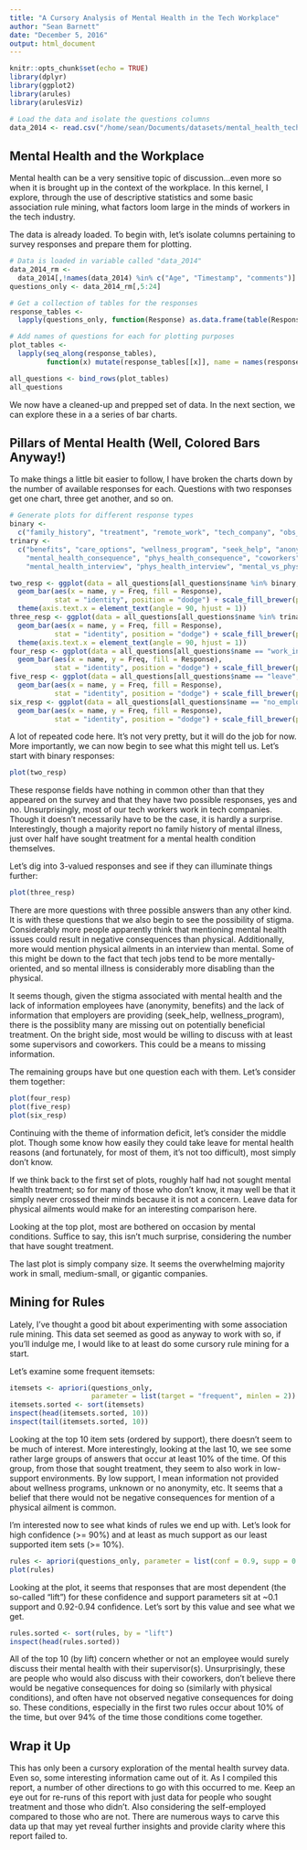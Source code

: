 ```yaml
---
title: "A Cursory Analysis of Mental Health in the Tech Workplace"
author: "Sean Barnett"
date: "December 5, 2016"
output: html_document
---
```


```r
knitr::opts_chunk$set(echo = TRUE)
library(dplyr)
library(ggplot2)
library(arules)
library(arulesViz)

# Load the data and isolate the questions columns
data_2014 <- read.csv("/home/sean/Documents/datasets/mental_health_tech/survey.csv")
```

## Mental Health and the Workplace

Mental health can be a very sensitive topic of discussion...even more so when it is brought up in the context of the workplace. In this kernel, I explore, through the use of descriptive statistics and some basic association rule mining, what factors loom large in the minds of workers in the tech industry.

The data is already loaded. To begin with, let's isolate columns pertaining to survey responses and prepare them for plotting. 

```r
# Data is loaded in variable called "data_2014"
data_2014_rm <- 
  data_2014[,!names(data_2014) %in% c("Age", "Timestamp", "comments")]
questions_only <- data_2014_rm[,5:24]

# Get a collection of tables for the responses
response_tables <- 
  lapply(questions_only, function(Response) as.data.frame(table(Response)))

# Add names of questions for each for plotting purposes
plot_tables <- 
  lapply(seq_along(response_tables), 
         function(x) mutate(response_tables[[x]], name = names(response_tables)[x]))

all_questions <- bind_rows(plot_tables)
all_questions
```

We now have a cleaned-up and prepped set of data. In the next section, we can explore these in a a series of bar charts.

## Pillars of Mental Health (Well, Colored Bars Anyway!)

To make things a little bit easier to follow, I have broken the charts down by the number of available responses for each. Questions with two responses get one chart, three get another, and so on.

```r
# Generate plots for different response types
binary <- 
  c("family_history", "treatment", "remote_work", "tech_company", "obs_consequence")
trinary <-
  c("benefits", "care_options", "wellness_program", "seek_help", "anonymity", 
    "mental_health_consequence", "phys_health_consequence", "coworkers", "supervisor", 
    "mental_health_interview", "phys_health_interview", "mental_vs_physical")

two_resp <- ggplot(data = all_questions[all_questions$name %in% binary,]) + 
  geom_bar(aes(x = name, y = Freq, fill = Response), 
           stat = "identity", position = "dodge") + scale_fill_brewer(palette = "Dark2") + 
  theme(axis.text.x = element_text(angle = 90, hjust = 1))
three_resp <- ggplot(data = all_questions[all_questions$name %in% trinary,]) + 
  geom_bar(aes(x = name, y = Freq, fill = Response), 
           stat = "identity", position = "dodge") + scale_fill_brewer(palette = "Dark2") + 
  theme(axis.text.x = element_text(angle = 90, hjust = 1))
four_resp <- ggplot(data = all_questions[all_questions$name == "work_interfere",]) + 
  geom_bar(aes(x = name, y = Freq, fill = Response), 
           stat = "identity", position = "dodge") + scale_fill_brewer(palette = "Dark2")
five_resp <- ggplot(data = all_questions[all_questions$name == "leave",]) + 
  geom_bar(aes(x = name, y = Freq, fill = Response), 
           stat = "identity", position = "dodge") + scale_fill_brewer(palette = "Dark2")
six_resp <- ggplot(data = all_questions[all_questions$name == "no_employees",]) + 
  geom_bar(aes(x = name, y = Freq, fill = Response), 
           stat = "identity", position = "dodge") + scale_fill_brewer(palette = "Dark2")
```

A lot of repeated code here. It's not very pretty, but it will do the job for now. More importantly, we can now begin to see what this might tell us. Let's start with binary responses:

```r
plot(two_resp)
```

These response fields have nothing in common other than that they appeared on the survey and that they have two possible responses, yes and no. Unsurprisingly, most of our tech workers work in tech companies. Though it doesn't necessarily have to be the case, it is hardly a surprise. Interestingly, though a majority report no family history of mental illness, just over half have sought treatment for a mental health condition themselves.

Let's dig into 3-valued responses and see if they can illuminate things further:

```r
plot(three_resp)
```

There are more questions with three possible answers than any other kind. It is with these questions that we also begin to see the possibility of stigma. Considerably more people apparently think that mentioning mental health issues could result in negative consequences than physical. Additionally, more would mention physical ailments in an interview than mental. Some of this might be down to the fact that tech jobs tend to be more mentally-oriented, and so mental illness is considerably more disabling than the physical. 

It seems though, given the stigma associated with mental health and the lack of information employees have (anonymity, benefits) and the lack of information that employers are providing (seek_help, wellness_program), there is the possiblity many are missing out on potentially beneficial treatment. On the bright side, most would be willing to discuss with at least some supervisors and coworkers. This could be a means to missing information.

The remaining groups have but one question each with them. Let's consider them together:

```r
plot(four_resp)
plot(five_resp)
plot(six_resp)
```

Continuing with the theme of information deficit, let's consider the middle plot. Though some know how easily they could take leave for mental health reasons (and fortunately, for most of them, it's not too difficult), most simply don't know.

If we think back to the first set of plots, roughly half had not sought mental health treatment; so for many of those who don't know, it may well be that it simply never crossed their minds because it is not a concern. Leave data for physical ailments would make for an interesting comparison here.

Looking at the top plot, most are bothered on occasion by mental conditions. Suffice to say, this isn't much surprise, considering the number that have sought treatment.

The last plot is simply company size. It seems the overwhelming majority work in small, medium-small, or gigantic companies.

## Mining for Rules

Lately, I've thought a good bit about experimenting with some association rule mining. This data set seemed as good as anyway to work with so, if you'll indulge me, I would like to at least do some cursory rule mining for a start.

Let's examine some frequent itemsets:

```r
itemsets <- apriori(questions_only, 
                    parameter = list(target = "frequent", minlen = 2))
itemsets.sorted <- sort(itemsets)
inspect(head(itemsets.sorted, 10))
inspect(tail(itemsets.sorted, 10))
```

Looking at the top 10 item sets (ordered by support), there doesn't seem to be much of interest. More interestingly, looking at the last 10, we see some rather large groups of answers that occur at least 10% of the time. Of this group, from those that sought treatment, they seem to also work in low-support environments. By low support, I mean information not provided about wellness programs, unknown or no anonymity, etc. It seems that a belief that there would not be negative consequences for mention of a physical ailment is common.

I'm interested now to see what kinds of rules we end up with. Let's look for high confidence (>= 90%) and at least as much support as our least supported item sets (>= 10%).

```r
rules <- apriori(questions_only, parameter = list(conf = 0.9, supp = 0.1))
plot(rules)
```

Looking at the plot, it seems that responses that are most dependent (the so-called "lift") for these confidence and support parameters sit at ~0.1 support and 0.92-0.94 confidence. Let's sort by this value and see what we get.

```r
rules.sorted <- sort(rules, by = "lift")
inspect(head(rules.sorted))
```

All of the top 10 (by lift) concern whether or not an employee would surely discuss their mental health with their supervisor(s). Unsurprisingly, these are people who would also discuss with their coworkers, don't believe there would be negative consequences for doing so (similarly with physical conditions), and often have not observed negative consequences for doing so. These conditions, especially in the first two rules occur about 10% of the time, but over 94% of the time those conditions come together.

## Wrap it Up

This has only been a cursory exploration of the mental health survey data. Even so, some interesting information came out of it. As I compiled this report, a number of other directions to go with this occurred to me. Keep an eye out for re-runs of this report with just data for people who sought treatment and those who didn't. Also considering the self-employed compared to those who are not. There are numerous ways to carve this data up that may yet reveal further insights and provide clarity where this report failed to.
